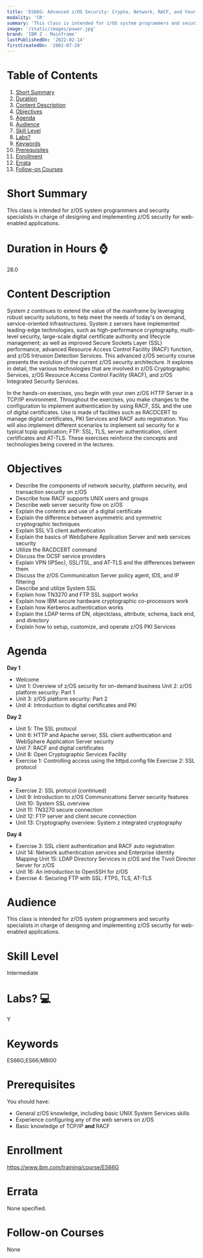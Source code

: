 ```yaml
---
title: 'ES66G: Advanced z/OS Security: Crypto, Network, RACF, and Your Enterprise'
modality: 'CR'
summary: 'This class is intended for z/OS system programmers and security specialists in charge of designing and implementing z/OS security for web-enabled applications.'
image: '/static/images/power.jpg'
brand: 'IBM Z - Mainframe'
lastPublishedOn: '2022-02-14'
firstCreatedOn: '2002-07-20'
---
```

# Table of Contents
1.  [Short Summary](#short-summary)
2.  [Duration](#duration-in-hours-)
3.  [Content Description](#content-description)
4.  [Objectives](#objectives)
5.  [Agenda](#agenda)
6.  [Audience](#audience)
7.  [Skill Level](#skill-level)
8.  [Labs?](#labs-)
9.  [Keywords](#keywords)
10. [Prerequisites](#prerequisites)
11. [Enrollment](#enrollment)
12. [Errata](#errata)
13. [Follow-on Courses](#follow-on-courses)

# Short Summary
This class is intended for z/OS system programmers and security specialists in charge of designing and implementing z/OS security for web-enabled applications.

# Duration in Hours ⌚
28.0

# Content Description
System z continues to extend the value of the mainframe by leveraging robust security solutions, to help meet the needs of today's on demand, service-oriented infrastructures. System z servers have implemented leading-edge technologies, such as high-performance cryptography, multi-level security, large-scale digital certificate authority and lifecycle management; as well as improved Secure Sockets Layer (SSL) performance, advanced Resource Access Control Facility (RACF) function, and z/OS Intrusion Detection Services. This advanced z/OS security course presents the evolution of the current z/OS security architecture. It explores in detail, the various technologies that are involved in z/OS Cryptographic Services, z/OS Resource Access Control Facility (RACF), and z/OS Integrated Security Services.


In the hands-on exercises, you begin with your own z/OS HTTP Server in a TCP/IP environment. Throughout the exercises, you make changes to the configuration to implement authentication by using RACF, SSL and the use of digital certificates. Use is made of facilities such as RACDCERT to manage digital certificates, PKI Services and RACF auto registration. You will also implement different scenarios to implement ssl security for a typical tcpip application; FTP: SSL, TLS, server authentication, client certificates and AT-TLS. These exercises reinforce the concepts and technologies being covered in the lectures.



# Objectives
* Describe the components of network security, platform security, and transaction security on z/OS
* Describe how RACF supports UNIX users and groups
* Describe web server security flow on z/OS
* Explain the contents and use of a digital certificate
* Explain the difference between asymmetric and symmetric cryptographic techniques
* Explain SSL V3 client authentication
* Explain the basics of WebSphere Application Server and web services security
* Utilize the RACDCERT command
* Discuss the OCSF service providers
* Explain VPN (IPSec), SSL/TSL, and AT-TLS and the differences between them
* Discuss the z/OS Communication Server policy agent, IDS, and IP filtering
* Describe and utilize System SSL
* Explain how TN3270 and FTP SSL support works
* Explain how IBM secure hardware cryptographic co-processors work
* Explain how Kerberos authentication works
* Explain the LDAP terms of DN, objectclass, attribute, schema, back end, and directory
* Explain how to setup, customize, and operate z/OS PKI Services


# Agenda
**Day 1**

* Welcome
* Unit 1: Overview of z/OS security for on-demand business Unit 2: z/OS platform security: Part 1
* Unit 3: z/OS platform security: Part 2
* Unit 4: Introduction to digital certificates and PKI

**Day 2**

* Unit 5: The SSL protocol
* Unit 6: HTTP and Apache server, SSL client authentication and WebSphere Application Server security
* Unit 7: RACF and digital certificates
* Unit 8: Open Cryptographic Services Facility
* Exercise 1: Controlling access using the httpd.config file Exercise 2: SSL protocol

**Day 3**

* Exercise 2: SSL protocol (continued)
* Unit 9: Introduction to z/OS Communications Server security features Unit 10: System SSL overview
* Unit 11: TN3270 secure connection
* Unit 12: FTP server and client secure connection
* Unit 13: Cryptography overview: System z integrated cryptography

**Day 4**

* Exercise 3: SSL client authentication and RACF auto registration
* Unit 14: Network authentication services and Enterprise Identity Mapping Unit 15: LDAP Directory Services in z/OS and the Tivoli Director Server for z/OS
* Unit 16: An introduction to OpenSSH for z/OS
* Exercise 4: Securing FTP with SSL: FTPS, TLS, AT-TLS


# Audience
This class is intended for z/OS system programmers and security specialists in charge of designing and implementing z/OS security for web-enabled applications.



# Skill Level
Intermediate        

# Labs? 💻
Y

# Keywords
ES66G;ES66;MBI00

# Prerequisites
You should have:


* General z/OS knowledge, including basic UNIX System Services skills
* Experience configuring any of the web servers on z/OS
* Basic knowledge of TCP/IP **and** RACF


# Enrollment
https://www.ibm.com/training/course/ES66G

# Errata
None specified.

# Follow-on Courses
None

